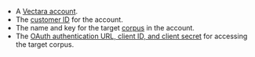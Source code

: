 - A [Vectara account](https://console.vectara.com/signup).
- The [customer ID](https://docs.vectara.com/docs/console-ui/vectara-console-overview#view-the-customer-id) for the account.
- The name and key for the target [corpus](https://docs.vectara.com/docs/console-ui/creating-a-corpus) in the account.
- The [OAuth authentication URL, client ID, and client secret](https://docs.vectara.com/docs/console-ui/app-clients) for accessing the target corpus.
